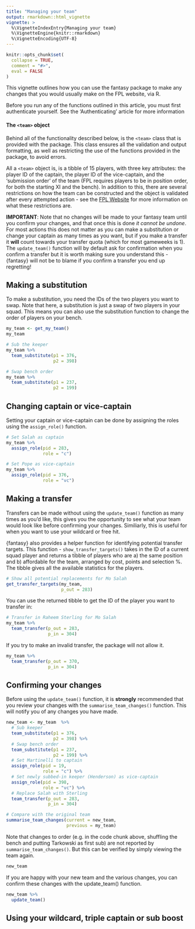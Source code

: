 ```yaml
---
title: "Managing your team"
output: rmarkdown::html_vignette
vignette: >
  %\VignetteIndexEntry{Managing your team}
  %\VignetteEngine{knitr::rmarkdown}
  %\VignetteEncoding{UTF-8}
---
```


```r
knitr::opts_chunk$set(
  collapse = TRUE,
  comment = "#>",
  eval = FALSE
)
```

This vignette outlines how you can use the fantasy package to make any changes that you would usually make on the FPL website, via R. 

Before you run any of the functions outlined in this article, you must first authenticate yourself. See the 'Authenticating' article for more information

#### The `<team>` object
Behind all of the functionality described below, is the `<team>` class that is provided with the package. This class ensures all the validation and output formatting, as well as restricting the use of the functions provided in the package, to avoid errors.

All a `<team>` object is, is a tibble of 15 players, with three key attributes: the player ID of the captain, the player ID of the vice-captain, and the 'submission order' of the team (FPL requires players to be in position order, for both the starting XI and the bench). In addition to this, there are several restrictions on how the team can be constructed and the object is validated after every attempted action - see the [FPL Website](https://www.premierleague.com/news/1252542) for more information on what these restrictions are.

**IMPORTANT**: Note that no changes will be made to your fantasy team until you confirm your changes, and that once this is done *it cannot be undone*. For most actions this does not matter as you can make a substitution or change your captain as many times as you want, but if you make a transfer it **will** count towards your transfer quota (which for most gameweeks is 1). The `update_team()` function will by default ask for confirmation when you confirm a transfer but it is worth making sure you understand this - {fantasy} will not be to blame if you confirm a transfer you end up regretting!

## Making a substitution
To make a substitution, you need the IDs of the two players you want to swap. Note that here, a substitution is just a swap of two players in your squad. This means you can also use the substitution function to change the order of players on your bench.

```r
my_team <- get_my_team()
my_team
```
```r
# Sub the keeper
my_team %>%
  team_substitute(p1 = 376,
                  p2 = 398)
```
```r
# Swap bench order
my_team %>%
  team_substitute(p1 = 237,
                  p2 = 199)
```


## Changing captain or vice-captain
Setting your captain or vice-captain can be done by assigning the roles using the `assign_role()` function.
```r
# Set Salah as captain
my_team %>%
  assign_role(pid = 283,
              role = "c")
```
```r
# Set Pope as vice-captain
my_team %>%
  assign_role(pid = 376,
              role = "vc")
```

## Making a transfer
Transfers can be made without using the `update_team()` function as many times as you'd like, this gives you the opportunity to see what your team would look like before confirming your changes. Similiarly, this is useful for when you want to use your wildcard or free hit.

{fantasy} also provides a helper function for identifying potential transfer targets. This function - `show_transfer_targets()` takes in the ID of a current squad player and returns a tibble of players who are a) the same position and b) affordable for the team, arranged by cost, points and selection %. The tibble gives all the available statistics for the players.

```r
# Show all potential replacements for Mo Salah
get_transfer_targets(my_team,
                     p_out = 283)
```

You can use the returned tibble to get the ID of the player you want to transfer in:

```r
# Transfer in Raheem Sterling for Mo Salah
my_team %>%
  team_transfer(p_out = 283,
                p_in = 304)
```

If you try to make an invalid transfer, the package will not allow it.

```r
my_team %>%
  team_transfer(p_out = 370,
                p_in = 304)
```

## Confirming your changes
Before using the `update_team()` function, it is **strongly** recommended that you review your changes with the `summarise_team_changes()` function. This will notify you of any changes you have made.

```r
new_team <- my_team  %>%
  # Sub keeper
  team_substitute(p1 = 376,
                  p2 = 398) %>%
  # Swap bench order
  team_substitute(p1 = 237,
                  p2 = 199) %>%
  # Set Martinelli to captain
  assign_role(pid = 19,
              role = "c") %>%
  # Set newly subbed-in keeper (Henderson) as vice-captain
  assign_role(pid = 398,
              role = "vc") %>%
  # Replace Salah with Sterling
  team_transfer(p_out = 283,
                p_in = 304)

# Compare with the original team
summarise_team_changes(current = new_team,
                       previous = my_team)
```
Note that changes to order (e.g. in the code chunk above, shuffling the bench and putting Tarkowski as first sub) are not reported by `summarise_team_changes()`. But this can be verified by simply viewing the team again.

```r
new_team
```
If you are happy with your new team and the various changes, you can confirm these changes with the update_team() function.
```r
new_team %>%
  update_team()
```
## Using your wildcard, triple captain or sub boost
